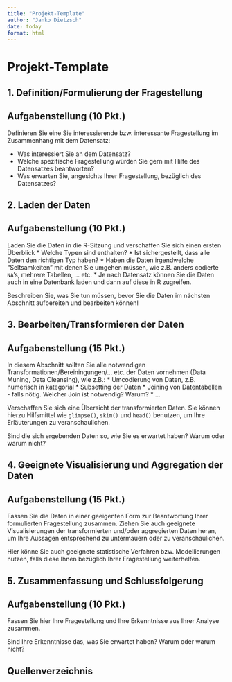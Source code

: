 ---
title: "Projekt-Template"
author: "Janko Dietzsch"
date: today
format: html
---

# Projekt-Template

## 1. Definition/Formulierung der Fragestellung

::: {.callout-note icon="false"}
## Aufgabenstellung (10 Pkt.)

Definieren Sie eine Sie interessierende bzw. interessante Fragestellung im Zusammenhang mit dem Datensatz:

-   Was interessiert Sie an dem Datensatz?
-   Welche spezifische Fragestellung würden Sie gern mit Hilfe des Datensatzes beantworten?
-   Was erwarten Sie, angesichts Ihrer Fragestellung, bezüglich des Datensatzes?
:::

## 2. Laden der Daten

::: {.callout-note icon="false"}
## Aufgabenstellung (10 Pkt.)

Laden Sie die Daten in die R-Sitzung und verschaffen Sie sich einen ersten Überblick \* Welche Typen sind enthalten? \* Ist sichergestellt, dass alle Daten den richtigen Typ haben? \* Haben die Daten irgendwelche "Seltsamkeiten" mit denen Sie umgehen müssen, wie z.B. anders codierte `NA`'s, mehrere Tabellen, ... etc. \* Je nach Datensatz können Sie die Daten auch in eine Datenbank laden und dann auf diese in R zugreifen.

Beschreiben Sie, was Sie tun müssen, bevor Sie die Daten im nächsten Abschnitt aufbereiten und bearbeiten können!
:::

## 3. Bearbeiten/Transformieren der Daten

::: {.callout-note icon="false"}
## Aufgabenstellung (15 Pkt.)

In diesem Abschnitt sollten Sie alle notwendigen Transformationen/Bereiningungen/... etc. der Daten vornehmen (Data Muning, Data Cleansing), wie z.B.: \* Umcodierung von Daten, z.B. numerisch in kategorial \* Subsetting der Daten \* Joining von Datentabellen - falls nötig. Welcher Join ist notwendig? Warum? \* ...

Verschaffen Sie sich eine Übersicht der transformierten Daten. Sie können hierzu Hilfsmittel wie `glimpse()`, `skim()` und `head()` benutzen, um Ihre Erläuterungen zu veranschaulichen.

Sind die sich ergebenden Daten so, wie Sie es erwartet haben? Warum oder warum nicht?
:::

## 4. Geeignete Visualisierung und Aggregation der Daten

::: {.callout-note icon="false"}
## Aufgabenstellung (15 Pkt.)

Fassen Sie die Daten in einer geeigenten Form zur Beantwortung Ihrer formulierten Fragestellung zusammen. Ziehen Sie auch geeignete Visualisierungen der transformierten und/oder aggregierten Daten heran, um Ihre Aussagen entsprechend zu untermauern oder zu veranschaulichen.

Hier könne Sie auch geeignete statistische Verfahren bzw. Modellierungen nutzen, falls diese Ihnen bezüglich Ihrer Fragestellung weiterhelfen.
:::

## 5. Zusammenfassung und Schlussfolgerung

::: {.callout-note icon="false"}
## Aufgabenstellung (10 Pkt.)

Fassen Sie hier Ihre Fragestellung und Ihre Erkenntnisse aus Ihrer Analyse zusammen.

Sind Ihre Erkenntnisse das, was Sie erwartet haben? Warum oder warum nicht?
:::

## Quellenverzeichnis
